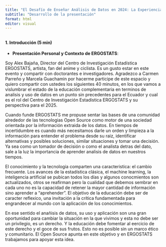 ```yaml
---
title: "El Desafío de Enseñar Análisis de Datos en 2024: La Experiencia del Proyecto Nido del Búho de ERGOSTATS"
subtitle: "Desarrollo de la presentación"
format: html
editor: visual
---
```


## 

#### 1. **Introducción** (5 min)

-   **Presentación Personal y Contexto de ERGOSTATS**:

Soy Alex Bajaña, Director del Centro de Investigación Estadística ERGOSTATS, artista, fan del anime y ciclista. Es un gusto estar en este evento y compartir con doctorantes e investigadores. Agradezco a Carmen Parreño y Marcela Guachamin por hacerme participe de este espacio y quiero compartir con ustedes los siguientes 40 minutos, en los que vamos a vislumbrar el estado de la educación complementaria en terminos de analisis y uso de datos en un punto sin precedentes para el Ecuador y cual es el rol del Centro de Investigación Estadística ERGOSTATS y su perspectiva para el 2025.

Cuando funde ERGOSTATS me propuse sentar las bases de una comunidad alrededor de las tecnologias Open Source como motor de una sociedad orientada por la información extraida de los datos. En tiempos de incertidumbre es cuando más necesitamos darle un orden y limpieza a la información para entender el problema desde su raiz, identificar alternativas y posibles soluciones, similar situaciones y tomar una decisión. Ya sea como un tomador de decisión o como el analista detras del dato, sale a la luz la importancia de aprender analisis de datos en nuestros tiempos.

El conocimiento y la tecnologia comparten una caracteristica: el cambio frecuente. Los avances de la estadística clásica, el machine learning, la inteligencia artificial se pubican todos los días y algunos conocmientos son actualizados, otros se reafirman pero la cualidad que debemos sembrar en cada uno no es la capacidad de retener la mayor cantidad de información sino aprender a "aprehender". El objetivo de la educación debe ser de caracter reflexico, una invitación a la crítica fundamentada para engrandecer al mundo con la aplicación de los conocimientos.

En ese sentido el anañisis de datos, su uso y aplicación son una gran oportunidad para cambiar la situación en la que vivimos y esta no debe ser un privilegio, es un derecho. Y la educación debe fomentar al eercicio de este derecho y el goce de sus frutos. Esto no es posible sin un marco ético y comunitario. El Open Source apunta en este objetivo y en ERGOSTATS trabajamos para apoyar esta idea.
